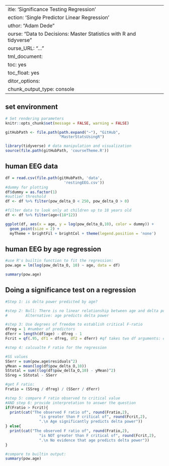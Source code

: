  ---
title: 'Significance Testing Regression'
Section: 'Single Predictor Linear Regression'
Author: "Adam Dede"
Course: "Data to Decisions: Master Statistics with R and tidyverse"
Course_URL: "..." 
html_document:
    toc: yes
    toc_float: yes
editor_options:
  chunk_output_type: console
---


## set environment

```r

# Set rendering parameters
knitr::opts_chunk$set(message = FALSE, warning = FALSE)

gitHubPath <- file.path(path.expand("~"), "GitHub", 
                        "MasterStatsUsingR")

library(tidyverse) # data manipulation and visualization
source(file.path(gitHubPath, 'courseTheme.R'))

```

## human EEG data 

```r

df = read.csv(file.path(gitHubPath, 'data',
                          'restingEEG.csv'))
#dummy for plotting
df$dummy = as.factor(1) 
#outlier threshold
df <- df %>% filter(pow_delta_O < 250, pow_delta_O > 0)

#filter data to look only at children up to 18 years old
df <- df %>% filter(age<(18*12))

ggplot(df, aes(x = age, y = log(pow_delta_O,10), color = dummy)) + 
  geom_point(size = 2) + 
  myTheme + brightFil + brightCol + theme(legend.position = 'none')


```

## human EEG by age regression

```r

#use R's builtin function to fit the regression:
pow.age = lm(log(pow_delta_O, 10) ~ age, data = df)

summary(pow.age)

```

## Doing a significance test on a regression

```r

#Step 1: is delta power predicted by age? 

#step 2: Null: There is no linear relationship between age and delta power
#        Alternative: age predicts delta power

#step 3: Use degrees of freedom to establish critical F-ratio
dfreg = 1 #number of predictors 
dferr = length(df$age) - dfreg - 1
Fcrit = qf(.95, df1 = dfreg, df2 = dferr) #qf takes two df arguments: df1 is numerator

#step 4: calcualte F ratio for the regression

#SS values 
SSerr = sum(pow.age$residuals^2)
yMean = mean(log(df$pow_delta_O,10))
SStotal = sum((log(df$pow_delta_O,10) - yMean)^2)
SSreg = SStotal - SSerr

#get F ratio: 
Fratio = (SSreg / dfreg) / (SSerr / dferr)

#step 5: compare F ratio observed to critical value
#AND step 6: provide interpretation to answer the question
if(Fratio > Fcrit){
  print(cat("The observed F ratio of", round(Fratio,2), 
               "is greater than F critical of", round(Fcrit,2),
               ".\n Age significantly predicts delta power"))
} else{
  print(cat("The observed F ratio of", round(Fratio,2), 
               "is NOT greater than F critical of", round(Fcrit,2),
               ".\n No evidence that age predicts delta power"))
}

#compare to builtin output: 
summary(pow.age)



```

